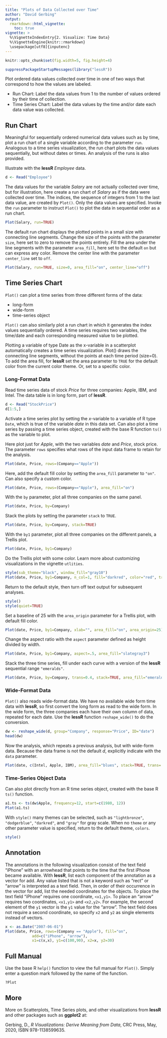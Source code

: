 ```yaml
---
title: "Plots of Data Collected over Time"
author: "David Gerbing"
output: 
  rmarkdown::html_vignette:
    toc: true
vignette: >
  %\VignetteIndexEntry{2. Visualize: Time Data}
  %\VignetteEngine{knitr::rmarkdown}
  \usepackage[utf8]{inputenc}
---
```



```r
knitr::opts_chunk$set(fig.width=5, fig.height=4)
```


```r
suppressPackageStartupMessages(library("lessR"))
```

Plot ordered data values collected over time in one of two ways that correspond to how the values are labeled. 

- Run Chart: Label the data values from 1 to the number of values ordered by their time of collection.
- Time Series Chart: Label the data values by the time and/or date each data value was collected.


## Run Chart

Meaningful for sequentially ordered numerical data values such as by time, plot a run chart of a single variable according to the parameter `run`. Analogous to a time series visualization, the run chart plots the data values sequentially, but without dates or times. An analysis of the runs is also provided.

Illustrate with the __lessR__ _Employee_ data.

```r
d <- Read("Employee")
```

The data values for the variable _Salary_ are not actually collected over time, but for illustration, here create a run chart of _Salary_ as if the data were collected over time. The indices, the sequence of integers from 1 to the last data value, are created by `Plot()`. Only the data values are specified. Invoke the `run` parameter to instruct `Plot()` to plot the data in sequential order as a run chart.

```r
Plot(Salary, run=TRUE)
```

The default run chart displays the plotted points in a small size with connecting line segments. Change the size of the points with the parameter `size`, here set to zero to remove the points entirely. Fill the area under the line segments with the parameter `area_fill`, here set to the default `on` but can express any color. Remove the center line with the parameter `center_line` set to `off`. 

```r
Plot(Salary, run=TRUE, size=0, area_fill="on", center_line="off")
```


## Time Series Chart

`Plot()` can plot a time series from three different forms of the data: 

- long-form
- wide-form 
- time-series object

`Plot()` can also similarly plot a run chart in which it generates the index values sequentially ordered. A time series requires two variables, the time/date and each corresponding measured value to be plotted.

Plotting a variable of type Date as the x-variable in a scatterplot automatically creates a time series visualization. Plot() draws the connecting line segments, without the points at each time period (size=0). To add the area fill, for
__lessR__ set the area parameter to `TRUE` for the default color from the current color theme. Or, set to a specific color.


### Long-Format Data

Read time series data of stock _Price_ for three companies: Apple, IBM, and Intel. The data table is in long form, part of __lessR__.


```r
d <- Read("StockPrice")
d[1:5,]
```


Activate a time series plot by setting the $x$-variable to a variable of R type `Date`, which is true of the variable _date_ in this data set. Can also plot a time series by passing a time series object, created with the base R function `ts()` as the variable to plot.

Here plot just for _Apple_, with the two variables _date_ and _Price_, stock price. The parameter `rows` specifies what rows of the input data frame to retain for the analysis.

```r
Plot(date, Price, rows=(Company=="Apple"))
```

Here, add the default fill color by setting the `area_fill` parameter to `"on"`. Can also specify a custom color.

```r
Plot(date, Price, rows=(Company=="Apple"), area_fill="on")
```

With the `by` parameter, plot all three companies on the same panel.

```r
Plot(date, Price, by=Company)
```

Stack the plots by setting the parameter `stack` to `TRUE`.

```r
Plot(date, Price, by=Company, stack=TRUE)
```


With the `by1` parameter, plot all three companies on the different panels, a Trellis plot.

```r
Plot(date, Price, by1=Company)
```

Do the Trellis plot with some color. Learn more about customizing visualizations in the vignette `utlities`. 

```r
style(sub_theme="black", window_fill="gray10")
Plot(date, Price, by1=Company, n_col=1, fill="darkred", color="red", trans=.55)
```

Return to the default style, then turn off text output for subsequent analyses.

```r
style()
style(quiet=TRUE)
```

Set a baseline of 25 with the `area_origin` parameter for a Trellis plot, with default fill color.

```r
Plot(date, Price, by1=Company, xlab="", area_fill="on", area_origin=25)
```

Change the aspect ratio with the `aspect` parameter defined as height divided by width.

```r
Plot(date, Price, by1=Company, aspect=.5, area_fill="slategray3")
```

Stack the three time series, fill under each curve with a version of the __lessR__ sequential range `"emeralds"`.

```r
Plot(date, Price, by=Company, trans=0.4, stack=TRUE, area_fill="emeralds")
```

### Wide-Format Data

`Plot()` also reads wide-format data. We have no available wide form time data with __lessR__, so first convert the long form as read to the wide form. In the wide form, the three companies each have their own column of data, repeated for each date. Use the __lessR__ function `reshape_wide()` to do the conversion.

```r
dw <- reshape_wide(d, group="Company", response="Price", ID="date")
head(dw)
```

Now the analysis, which repeats a previous analysis, but with wide-form data. Because the data frame is not the default _d_, explicitly indicate with the `data` parameter.

```r
Plot(date, c(Intel, Apple, IBM), area_fill="blues", stack=TRUE, trans=.4, data=dw)
```

### Time-Series Object Data

Can also plot directly from an R time series object, created with the base R `ts()` function.

```r
a1.ts <- ts(dw$Apple, frequency=12, start=c(1980, 12))
Plot(a1.ts)
```


With `style()` many themes can be selected, such as `"lightbronze"`, `"dodgerblue"`, `"darkred"`, and `"gray"` for gray scale. When no `theme` or any other parameter value is specified, return to the default theme, `colors`. 

```r
style()
```


## Annotation

The annotations in the following visualization consist of the text field "iPhone" with an arrowhead that points to the time that the first iPhone became available. With __lessR__, list each component of the annotation as a vector for add. Any value listed that is not a keyword such as "rect" or "arrow" is interpreted as a text field. Then, in order of their occurrence in the vector for add, list the needed coordinates for the objects. To place the text field "iPhone" requires one coordinate, `<x1,y1>`. To place an "arrow" requires two coordinates, `<x1,y1>` and `<x2,y2>`. For example, the second element of the `y1` vector is the `y1` value for the "arrow". The text field does not require a second coordinate, so specify `x2` and `y2` as single elements instead of vectors.

```r
x <- as.Date("2007-06-01")
Plot(date, Price, rows=(Company == "Apple"), fill="on",
            add=c("iPhone", "arrow"), 
            x1=c(x,x), y1=c(100,90), x2=x, y2=30)
```


## Full Manual

Use the base R `help()` function to view the full manual for `Plot()`. Simply enter a question mark followed by the name of the function.

```
?Plot
```


## More

More on Scatterplots, Time Series plots, and other visualizations from __lessR__ and other packages such as __ggplot2__ at:

Gerbing, D., _R Visualizations: Derive Meaning from Data_, CRC Press, May, 2020, ISBN 978-1138599635.
